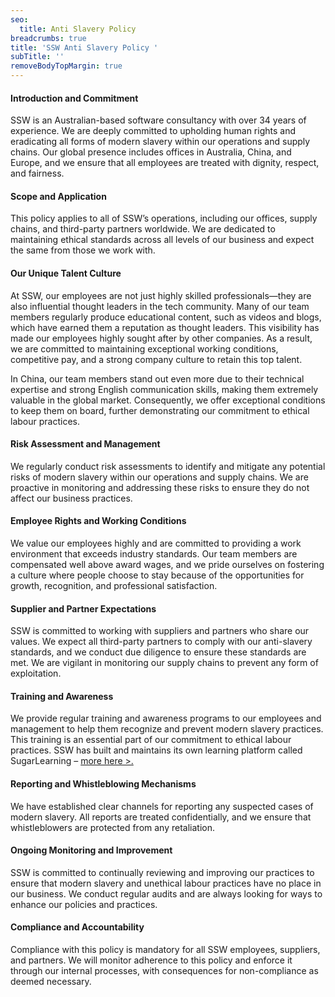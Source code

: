```yaml
---
seo:
  title: Anti Slavery Policy
breadcrumbs: true
title: 'SSW Anti Slavery Policy '
subTitle: ''
removeBodyTopMargin: true
---
```


#### Introduction and Commitment

SSW is an Australian-based software consultancy with over 34 years of
experience. We are deeply committed to upholding human rights and eradicating
all forms of modern slavery within our operations and supply chains. Our global
presence includes offices in Australia, China, and Europe, and we ensure that
all employees are treated with dignity, respect, and fairness.

#### Scope and Application

This policy applies to all of SSW’s operations, including our offices,
supply chains, and third-party partners worldwide. We are dedicated to
maintaining ethical standards across all levels of our business and expect the
same from those we work with.

#### Our Unique Talent Culture

At SSW, our employees are not just highly skilled professionals—they are
also influential thought leaders in the tech community. Many of our team
members regularly produce educational content, such as videos and blogs, which
have earned them a reputation as thought leaders. This visibility has made our
employees highly sought after by other companies. As a result, we are committed
to maintaining exceptional working conditions, competitive pay, and a strong
company culture to retain this top talent.

In China, our team members stand out even more due to their
technical expertise and strong English communication skills, making them
extremely valuable in the global market. Consequently, we offer exceptional
conditions to keep them on board, further demonstrating our commitment to
ethical labour practices.

#### Risk Assessment and Management

We regularly conduct risk assessments to identify and mitigate any
potential risks of modern slavery within our operations and supply chains. We
are proactive in monitoring and addressing these risks to ensure they do not
affect our business practices.

#### Employee Rights and Working Conditions

We value our employees highly and are committed to providing a work
environment that exceeds industry standards. Our team members are compensated
well above award wages, and we pride ourselves on fostering a culture where
people choose to stay because of the opportunities for growth, recognition, and
professional satisfaction.

#### Supplier and Partner Expectations

SSW is committed to working with suppliers and partners who share our
values. We expect all third-party partners to comply with our anti-slavery
standards, and we conduct due diligence to ensure these standards are met. We
are vigilant in monitoring our supply chains to prevent any form of
exploitation.

#### Training and Awareness

We provide regular training and awareness programs to our employees and
management to help them recognize and prevent modern slavery practices. This
training is an essential part of our commitment to ethical labour practices.
SSW has built and maintains its own learning platform called SugarLearning – [more
here >.](https://my.sugarlearning.com/)

#### Reporting and Whistleblowing Mechanisms

We have established clear channels for reporting any suspected cases of
modern slavery. All reports are treated confidentially, and we ensure that
whistleblowers are protected from any retaliation.

#### Ongoing Monitoring and Improvement

SSW is committed to continually reviewing and improving our practices to
ensure that modern slavery and unethical labour practices have no place in our
business. We conduct regular audits and are always looking for ways to enhance
our policies and practices.

#### Compliance and Accountability

Compliance with this policy is mandatory for all SSW employees,
suppliers, and partners. We will monitor adherence to this policy and enforce
it through our internal processes, with consequences for non-compliance as
deemed necessary.
